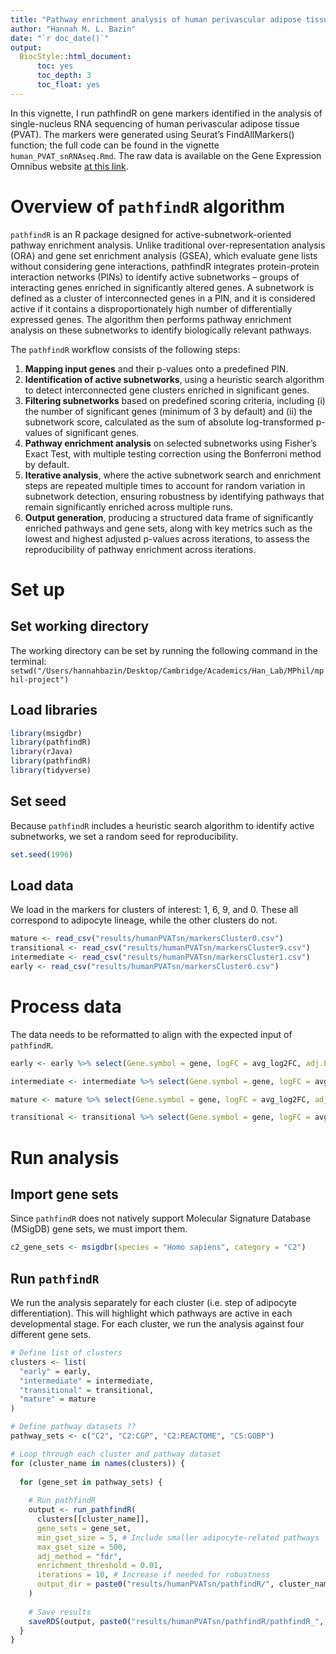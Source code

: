 ```yaml
---
title: "Pathway enrichment analysis of human perivascular adipose tissue (PVAT) snRNA-seq data"
author: "Hannah M. L. Bazin"
date: "`r doc_date()`"
output:
  BiocStyle::html_document:
      toc: yes
      toc_depth: 3
      toc_float: yes
---
```


In this vignette, I run pathfindR on gene markers identified in the analysis of single-nucleus RNA sequencing of human perivascular adipose tissue (PVAT). The markers were generated using Seurat's FindAllMarkers() function; the full code can be found in the vignette `human_PVAT_snRNAseq.Rmd`. The raw data is available on the Gene Expression Omnibus website [at this link](https://www.ncbi.nlm.nih.gov/geo/query/acc.cgi?acc=GSE164528).

# Overview of `pathfindR` algorithm

`pathfindR` is an R package designed for active-subnetwork-oriented pathway enrichment analysis. Unlike traditional over-representation analysis (ORA) and gene set enrichment analysis (GSEA), which evaluate gene lists without considering gene interactions, pathfindR integrates protein-protein interaction networks (PINs) to identify active subnetworks – groups of interacting genes enriched in significantly altered genes. A subnetwork is defined as a cluster of interconnected genes in a PIN, and it is considered active if it contains a disproportionately high number of differentially expressed genes. The algorithm then performs pathway enrichment analysis on these subnetworks to identify biologically relevant pathways.

The `pathfindR` workflow consists of the following steps:

1.  **Mapping input genes** and their p-values onto a predefined PIN.
2.  **Identification of active subnetworks**, using a heuristic search algorithm to detect interconnected gene clusters enriched in significant genes.
3.  **Filtering subnetworks** based on predefined scoring criteria, including (i) the number of significant genes (minimum of 3 by default) and (ii) the subnetwork score, calculated as the sum of absolute log-transformed p-values of significant genes.
4.  **Pathway enrichment analysis** on selected subnetworks using Fisher’s Exact Test, with multiple testing correction using the Bonferroni method by default.
5.  **Iterative analysis**, where the active subnetwork search and enrichment steps are repeated multiple times to account for random variation in subnetwork detection, ensuring robustness by identifying pathways that remain significantly enriched across multiple runs.
6.  **Output generation**, producing a structured data frame of significantly enriched pathways and gene sets, along with key metrics such as the lowest and highest adjusted p-values across iterations, to assess the reproducibility of pathway enrichment across iterations.

# Set up

## Set working directory

The working directory can be set by running the following command in the terminal: `setwd("/Users/hannahbazin/Desktop/Cambridge/Academics/Han_Lab/MPhil/mphil-project")`

## Load libraries

```r

library(msigdbr)
library(pathfindR)
library(rJava)
library(pathfindR)
library(tidyverse)

```

## Set seed

Because `pathfindR` includes a heuristic search algorithm to identify active subnetworks, we set a random seed for reproducibility.

```r

set.seed(1996)

```


## Load data

We load in the markers for clusters of interest: 1, 6, 9, and 0. These all correspond to adipocyte lineage, while the other clusters do not.

```r

mature <- read_csv("results/humanPVATsn/markersCluster0.csv")
transitional <- read_csv("results/humanPVATsn/markersCluster9.csv")
intermediate <- read_csv("results/humanPVATsn/markersCluster1.csv")
early <- read_csv("results/humanPVATsn/markersCluster6.csv")

```


# Process data

The data needs to be reformatted to align with the expected input of `pathfindR`.

```r

early <- early %>% select(Gene.symbol = gene, logFC = avg_log2FC, adj.P.Val = p_val_adj)

intermediate <- intermediate %>% select(Gene.symbol = gene, logFC = avg_log2FC, adj.P.Val = p_val_adj)

mature <- mature %>% select(Gene.symbol = gene, logFC = avg_log2FC, adj.P.Val = p_val_adj)

transitional <- transitional %>% select(Gene.symbol = gene, logFC = avg_log2FC, adj.P.Val = p_val_adj)


```


# Run analysis

## Import gene sets

Since `pathfindR` does not natively support Molecular Signature Database (MSigDB) gene sets, we must import them.

```r

c2_gene_sets <- msigdbr(species = "Homo sapiens", category = "C2")

```


## Run `pathfindR`

We run the analysis separately for each cluster (i.e. step of adipocyte differentiation). This will highlight which pathways are active in each developmental stage. For each cluster, we run the analysis against four different gene sets.

```r

# Define list of clusters
clusters <- list(
  "early" = early,
  "intermediate" = intermediate,
  "transitional" = transitional,
  "mature" = mature
)

# Define pathway datasets ??
pathway_sets <- c("C2", "C2:CGP", "C2:REACTOME", "C5:GOBP")

# Loop through each cluster and pathway dataset
for (cluster_name in names(clusters)) {
  
  for (gene_set in pathway_sets) {
    
    # Run pathfindR
    output <- run_pathfindR(
      clusters[[cluster_name]],
      gene_sets = gene_set,
      min_gset_size = 5, # Include smaller adipocyte-related pathways
      max_gset_size = 500,
      adj_method = "fdr",
      enrichment_threshold = 0.01,
      iterations = 10, # Increase if needed for robustness
      output_dir = paste0("results/humanPVATsn/pathfindR/", cluster_name, "_", gsub(":", "_", gene_set))
    )
    
    # Save results
    saveRDS(output, paste0("results/humanPVATsn/pathfindR/pathfindR_", cluster_name, "_", gsub(":", "_", gene_set), ".rds"))
  }
}
                        

```














